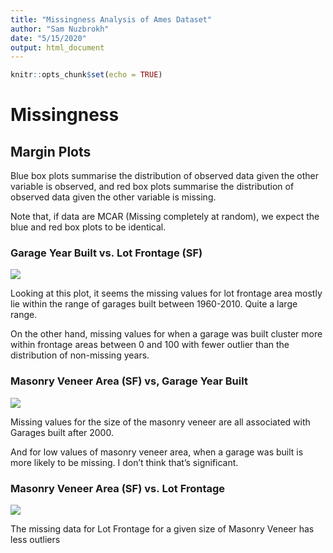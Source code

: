 ```yaml
---
title: "Missingness Analysis of Ames Dataset"
author: "Sam Nuzbrokh"
date: "5/15/2020"
output: html_document
---
```


```r
knitr::opts_chunk$set(echo = TRUE)
```
# Missingness

## Margin Plots

Blue box plots summarise the distribution of observed data given the other variable is observed, and red box plots summarise the distribution of observed data given the other variable is missing.

Note that, if data are MCAR (Missing completely at random), we expect the blue and red box plots to be identical.

### Garage Year Built vs. Lot Frontage (SF)

![](./margin-plots/marginplot_GarageYrBlt-LotFrontage.png)

Looking at this plot, it seems the missing values for lot frontage area mostly lie within the range of garages built between 1960-2010. Quite a large range. 

On the other hand, missing values for when a garage was built cluster more within frontage areas between 0 and 100 with fewer outlier than the distribution of non-missing years. 


### Masonry Veneer Area (SF) vs, Garage Year Built

![](./margin-plots/marginplot_MasVnrArea-GarageYrBlt.png)


Missing values for the size of the masonry veneer are all associated with Garages built after 2000. 

And for low values of masonry veneer area, when a garage was built is more likely to be missing. I don't think that's significant.

### Masonry Veneer Area (SF) vs. Lot Frontage 

![](./margin-plots/marginplot_MasVnrArea-LotFrontage.png)

The missing data for Lot Frontage for a given size of Masonry Veneer has less outliers



